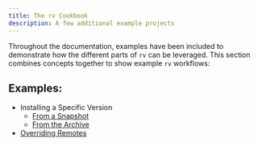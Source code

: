 ```yaml
---
title: The rv Cookbook
description: A few additional example projects
---
```


Throughout the documentation, examples have been included to demonstrate how the different parts of `rv` can be leveraged.
This section combines concepts together to show example `rv` workflows:

## Examples:
- Installing a Specific Version
    - [From a Snapshot](./snapshot_pkg)
    - [From the Archive](./archive_pkg)
- [Overriding Remotes](./remotes)